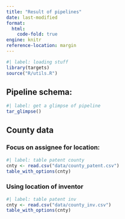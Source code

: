 ```yaml
---
title: "Result of pipelines"
date: last-modified
format: 
  html:
    code-fold: true
engine: knitr
reference-location: margin
---
```


```r
#| label: loading stuff 
library(targets)
source("R/utils.R")
```


## Pipeline schema:

```r
#| label: get a glimpse of pipeline
tar_glimpse()
```


## County data 


### Focus on assignee for location: 


```r
#| label: table patent county
cnty <- read.csv("data/county_patent.csv")
table_with_options(cnty)
```


### Using location of inventor

```r
#| label: table patent inv
cnty <- read.csv("data/county_inv.csv")
table_with_options(cnty)
```
